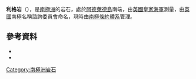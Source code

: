 {{coord|67|46|S|69|4|W|source:GNIS|display=title}}

'''利格岩'''（{{lang-en|League Rock}}），是[[南極洲|南極洲]]的岩石，處於[[阿德萊德島|阿德萊德島]]南端，由[[英國皇家海軍|英國皇家海軍]]測量，由[[英國|英國]]南極名稱諮詢委員會命名，現時由[[南極條約體系|南極條約體系]]管理。

==參考資料==
*{{cite gnis | type = antarid | id = 8632| name = League Rock | accessdate = 2013-06-07}}
*{{usgs-gazetteer|id=8632}}

{{DEFAULTSORT:League Rock}}
[[Category:南極洲岩石|Category:南極洲岩石]]


{{AdelaideIsland-geo-stub}}